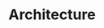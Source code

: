 
<Meta title='Docs/Architecture' />

<style>
    {`
    .sbdocs {
        --black: '#000000';
        --inherit: 'inherit';
        --mediumdark: '#999999';
        border: 0;
        outline: 0;
        margin: 0 0;
        padding: 0 0;
        font-weight: 400;
        font-size: 100%;
        color: var(--black);
        line-height: 1;
        font-family: Arial, Helvetica, sans-serif;
      }

      .sbdocs h1 {
        --black: '#000000';
        --inherit: 'inherit';
        --mediumdark: '#999999';
        font-weight: 900;
        font-size: 2rem;
        color: var(--black);
        text-transform: capitalize;
      }

      .sbdocs p {
        --black: '#000000';
        --inherit: 'inherit';
        --mediumdark: '#999999';
        font-size: 1rem;
        color: var(--black);
        margin-bottom: 12px;
        margin-top: 40px;
      }
    `}
</style>

# Architecture
